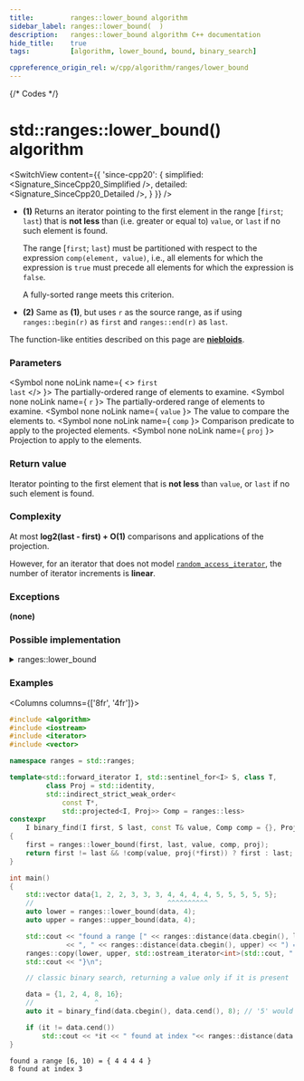 ```yaml
---
title:         ranges::lower_bound algorithm
sidebar_label: ranges::lower_bound(  )
description:   ranges::lower_bound algorithm C++ documentation
hide_title:    true
tags:          [algorithm, lower_bound, bound, binary_search]

cppreference_origin_rel: w/cpp/algorithm/ranges/lower_bound
---
```



{/* Codes */}


# std::ranges::lower_bound() algorithm

<SwitchView content={{
	'since-cpp20': {
		simplified:	<Signature_SinceCpp20_Simplified />,
		detailed:	<Signature_SinceCpp20_Detailed />,
	}
}} />

- **(1)** Returns an iterator pointing to the first element in the range [`first`; `last`) that is **not less** than (i.e. greater or equal to) `value`,
  or `last` if no such element is found.

  The range [`first`; `last`) must be partitioned with respect to the expression `comp(element, value)`, i.e.,
  all elements for which the expression is `true` must precede all elements for which the expression is `false`.

  A fully-sorted range meets this criterion.

- **(2)** Same as **(1)**, but uses `r` as the source range, as if using `ranges::begin(r)` as `first` and `ranges::end(r)` as `last`.

The function-like entities described on this page are [**niebloids**](/docs/std/algo/niebloids).

### Parameters

<SymbolTable>

  <Symbol none noLink name={ <> <code>first</code> <br/> <code>last</code> </> }>
    The partially-ordered range of elements to examine.
  </Symbol>
  <Symbol none noLink name={ <code>r</code> }>
    The partially-ordered range of elements to examine.
  </Symbol>
  <Symbol none noLink name={ <code>value</code> }>
    The value to compare the elements to.
  </Symbol>
  <Symbol none noLink name={ <code>comp</code> }>
    Comparison predicate to apply to the projected elements.
  </Symbol>
  <Symbol none noLink name={ <code>proj</code> }>
    Projection to apply to the elements.
  </Symbol>

</SymbolTable>

### Return value

Iterator pointing to the first element that is **not less** than `value`, or `last` if no such element is found.

### Complexity

At most **log2(last - first) + O(1)** comparisons and applications of the projection.

However, for an iterator that does not model [`random_access_iterator`](#), the number of iterator increments is **linear**.

### Exceptions

**(none)**

### Possible implementation

<details>
<summary>ranges::lower_bound</summary>

```cpp
struct lower_bound_fn
{
    template<std::forward_iterator I, std::sentinel_for<I> S,
             class T, class Proj = std::identity,
             std::indirect_strict_weak_order<
                 const T*,
                 std::projected<I, Proj>> Comp = ranges::less>
    constexpr I operator()(I first, S last, const T& value,
                           Comp comp = {}, Proj proj = {}) const
    {
        I it;
        std::iter_difference_t<I> count, step;
        count = std::ranges::distance(first, last);

        while (count > 0)
        {
            it = first;
            step = count / 2;
            ranges::advance(it, step, last);
            if (comp(std::invoke(proj, *it), value))
            {
                first = ++it;
                count -= step + 1;
            }
            else
                count = step;
        }
        return first;
    }

    template<ranges::forward_range R, class T, class Proj = std::identity,
             std::indirect_strict_weak_order<
                 const T*,
                 std::projected<ranges::iterator_t<R>, Proj>> Comp = ranges::less>
    constexpr ranges::borrowed_iterator_t<R>
        operator()(R&& r, const T& value, Comp comp = {}, Proj proj = {}) const
    {
        return (*this)(ranges::begin(r), ranges::end(r), value,
                       std::ref(comp), std::ref(proj));
    }
};

inline constexpr lower_bound_fn lower_bound;
```

</details>

### Examples

<Columns columns={['8fr', '4fr']}>
<div>

```cpp title='Main.cpp' showLineNumbers
#include <algorithm>
#include <iostream>
#include <iterator>
#include <vector>

namespace ranges = std::ranges;

template<std::forward_iterator I, std::sentinel_for<I> S, class T,
         class Proj = std::identity,
         std::indirect_strict_weak_order<
             const T*,
             std::projected<I, Proj>> Comp = ranges::less>
constexpr
    I binary_find(I first, S last, const T& value, Comp comp = {}, Proj proj = {})
{
    first = ranges::lower_bound(first, last, value, comp, proj);
    return first != last && !comp(value, proj(*first)) ? first : last;
}

int main()
{
    std::vector data{1, 2, 2, 3, 3, 3, 4, 4, 4, 4, 5, 5, 5, 5, 5};
    //                                 ^^^^^^^^^^
    auto lower = ranges::lower_bound(data, 4);
    auto upper = ranges::upper_bound(data, 4);

    std::cout << "found a range [" << ranges::distance(data.cbegin(), lower)
              << ", " << ranges::distance(data.cbegin(), upper) << ") = { ";
    ranges::copy(lower, upper, std::ostream_iterator<int>(std::cout, " "));
    std::cout << "}\n";

    // classic binary search, returning a value only if it is present

    data = {1, 2, 4, 8, 16};
    //               ^
    auto it = binary_find(data.cbegin(), data.cend(), 8); // '5' would return end()

    if (it != data.cend())
        std::cout << *it << " found at index "<< ranges::distance(data.cbegin(), it);
}
```

</div>
<div>

```plaintext title="Output"
found a range [6, 10) = { 4 4 4 4 }
8 found at index 3
```

</div>
</Columns>
